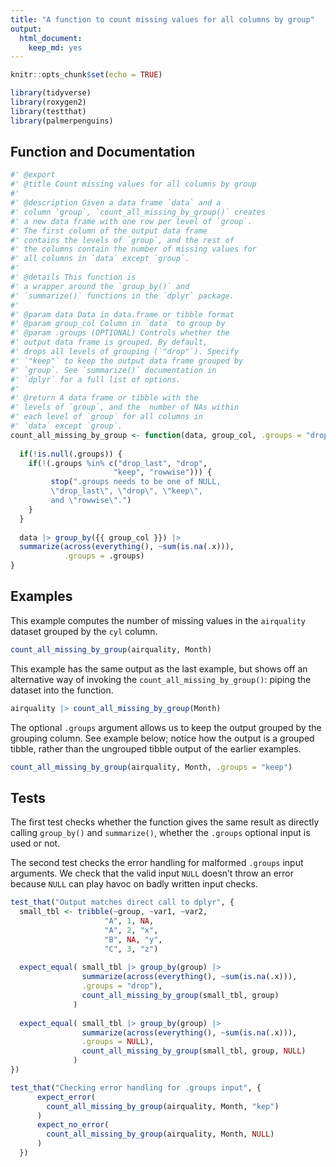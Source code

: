 ```yaml
---
title: "A function to count missing values for all columns by group"
output: 
  html_document: 
    keep_md: yes
---
```


```r
knitr::opts_chunk$set(echo = TRUE)
```

```r
library(tidyverse)
library(roxygen2)
library(testthat)
library(palmerpenguins)
```

## Function and Documentation

```r
#' @export
#' @title Count missing values for all columns by group
#' 
#' @description Given a data frame `data` and a 
#' column `group`, `count_all_missing_by_group()` creates
#' a new data frame with one row per level of `group`.
#' The first column of the output data frame 
#' contains the levels of `group`, and the rest of 
#' the columns contain the number of missing values for 
#' all columns in `data` except `group`.  
#' 
#' @details This function is 
#' a wrapper around the `group_by()` and 
#' `summarize()` functions in the `dplyr` package. 
#' 
#' @param data Data in data.frame or tibble format
#' @param group_col Column in `data` to group by
#' @param .groups (OPTIONAL) Controls whether the 
#' output data frame is grouped. By default, 
#' drops all levels of grouping (`"drop"`). Specify
#' `"keep"` to keep the output data frame grouped by
#' `group`. See `summarize()` documentation in 
#' `dplyr` for a full list of options.
#' 
#' @return A data frame or tibble with the 
#' levels of `group`, and the  number of NAs within 
#' each level of `group` for all columns in
#' `data` except `group`.      
count_all_missing_by_group <- function(data, group_col, .groups = "drop") { 
  
  if(!is.null(.groups)) { 
    if(!(.groups %in% c("drop_last", "drop", 
                       "keep", "rowwise"))) { 
         stop(".groups needs to be one of NULL, 
         \"drop_last\", \"drop\", \"keep\", 
         and \"rowwise\".")
    }
  }
  
  data |> group_by({{ group_col }}) |>
  summarize(across(everything(), ~sum(is.na(.x))), 
            .groups = .groups)
}
```

## Examples 

This example computes the number of missing values in the `airquality` dataset grouped by the `cyl` column. 

```r
count_all_missing_by_group(airquality, Month)
```

This example has the same output as the last example, but shows off an alternative way of invoking the `count_all_missing_by_group()`: piping the dataset into the function. 

```r
airquality |> count_all_missing_by_group(Month) 
```

The optional `.groups` argument allows us to keep the output grouped by the grouping column. See example below; notice how the output is a grouped tibble, rather than the ungrouped tibble output of the earlier examples. 

```r
count_all_missing_by_group(airquality, Month, .groups = "keep")
```


## Tests 

The first test checks whether the function gives the same result as directly calling `group_by()` and `summarize()`, whether the `.groups` optional input is used or not. 

The second test checks the error handling for malformed `.groups` input arguments. We check that the valid input `NULL` doesn't throw an error because `NULL` can play havoc on badly written input checks. 

```r

test_that("Output matches direct call to dplyr", { 
  small_tbl <- tribble(~group, ~var1, ~var2, 
                     "A", 1, NA, 
                     "A", 2, "x", 
                     "B", NA, "y", 
                     "C", 3, "z")
  
  expect_equal( small_tbl |> group_by(group) |> 
                summarize(across(everything(), ~sum(is.na(.x))), 
                .groups = "drop"), 
                count_all_missing_by_group(small_tbl, group)
              )
  
  expect_equal( small_tbl |> group_by(group) |> 
                summarize(across(everything(), ~sum(is.na(.x))), 
                .groups = NULL), 
                count_all_missing_by_group(small_tbl, group, NULL)
              )
})

test_that("Checking error handling for .groups input", { 
      expect_error(
        count_all_missing_by_group(airquality, Month, "kep")
      )
      expect_no_error( 
        count_all_missing_by_group(airquality, Month, NULL)
      )
  })
```
